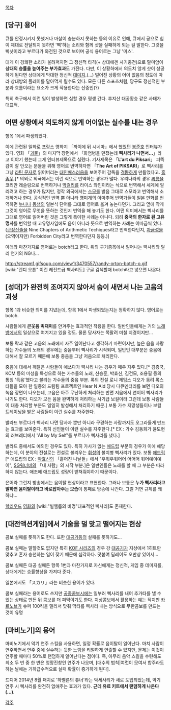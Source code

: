 [[목차]]
== [당구] 용어 ==
큐를 안정시키지 못했거나 마찰이 충분하지 못하는 등의 이유로 인해, 큐에서 공으로 힘이 제대로 전달되지 못하면 '삑'하는 소리와 함께 샷을 실패하게 되는 걸 말한다. 그것을 삑샷이라고 부르다가 와전된 것으로 보이며 공식 용어로는 그냥 '미스'.

대개 이 경쾌한 소리가 울려퍼지면 그 정신적 타격(+ 상대에겐 사기충전)으로 말미암아 '''상대의 승률을 높여주는 부가효과'''도 가진다. 다만, 이 상황하에서 의도치 않게 샷이 성공하게 된다면 상대에게 막대한 정신적 [[대미지]].(...)
벌어진 상황의 어이 없음의 정도에 따라 상대방의 플레이를 말아먹게 될수도 있다. 모든 다른 스포츠처럼, 당구도 정신적인 부분과 흐름이라는 요소가 크게 작용한다는 산증인(?)

특히 축구에서 이런 일이 발생하면 심할 경우 평생 간다. 후지산 대공황슛 같은 사태가 대표적.
== 어떤 상황에서 의도하지 않게 어이없는 실수를 내는 경우 ==
항목 1에서 파생되었다.

이에 관련된 일화로 프랑스 영화지 「까이에 뒤 시네마」에서 했었던 [[봉준호]] 인터뷰가 있다. 영화 「[[괴물]]」의 마지막 장면에서 「화염병을 던졌는데 '''삑사리가 나면서...'''」라고 이야기 했는데 그게 인터뷰제목으로 실렸다. 기사제목은 「'''L'art du Piksari'''」
퍼뜩 감이 잘 안오는 분들을 위해 영어로 번역하자면 「'''The Art of PIKSARI'''」로 삑사리를 그냥 [[라틴 문자]]로 읽어버리는 [[대인배]]스러움을 보여주어 감독을 [[격뿜]]하게 만들었다고. [[흠좀무]].[* 의외로 외국에서는 이런 식으로 번역하는 경우가 많다. 우리나라의 경우 [[씨름]]을 코리안 레슬링으로 번역하거나 [[막걸리]]를 라이스 와인이라는 식으로 번역해서 세계에 알리려고 하는 경우가 많지만, 정작 외국에서는 [[스모]]를 발음 그대로 스모라고 번역해서 소개하거나 한다. 공식적인 번역 뿐 아니라 영미계의 아마추어 번역가들이 일본 만화를 번역하면 [[누나]]나 [[동생]]의 일본식 단어를 그대로 영어로 옮겨 놓는다던가. 그리고 옆에 작게 그것이 영어로 무엇을 뜻하는 것인지 번역을 해 놓기도 한다. 어떤 의미에서는 삑사리를 그대로 영어로 읽어버린 것은 그렇게 특이한 사례는 아니다. 되려 '''중국의 한자로 된 고유명사'''를 번역할 때 고유명사임에도 음이 아니라 뜻으로 번역하는 사례는 이따금씩 있다. ([[구장산술]]을 Nine Chapters of Arithmetic Techiques라고 번역한다던지, [[자금성]]을 (오역이지만) Forbidden City라고 번역한다던지 등등.)]

아래와 마찬가지로 영어로는 botch라고 한다. 위의 구기종목에서 일어나는 삑사리와 달리 연기의 NG나...

http://stream1.gifsoup.com/view1/3470557/randy-orton-botch-o.gif
[wiki:"랜디 오튼" 이런 레전드급 삑사리도] 구글 검색할때 botch라고 넣으면 나온다.
== [성대]가 완전히 조여지지 않아서 숨이 새면서 나는 고음의 괴성 ==
항목 1과 비슷한 의미를 지녔는데, 항목 1에서 파생되었는지는 정확하지 않다. 영어로는 botch.

사람들에게 '''큰웃음 빅재미'''를 안겨주는 효과적인 작용을 한다. 일반인들에게는 거의 [[노래방]]에서의 일상으로 여겨지고 있을 정도. 물론 당사자는 쪽팔려 미칠 지경이지만...

보통 락과 같은 고음의 노래에서 자주 일어난다고 생각하기 마련이지만, 높은 음을 자랑하는 가수들의 노래의 경우에는 중음부터 삑사리가 시작되며, 일반인 대부분은 중음에 대해서 잘 모르기 때문에 보통 중음을 그냥 저음으로 처리한다.

중음에 대해서 깨달은 사람들이 애쓰다가 삑사리 나는 경우가 매우 자주 있다.[* 김종국, KCM 등의 미성을 특성으로 하는 가수들의 노래, 신승훈, 박효신, 김건모, 조용필 등의 통칭 '득음'했다고 불리는 가수들의 중음 부분. 록의 전설 로니 제임스 디오가 동려 록스타들을 모아 한 일종의 드림팀 프로젝트인 Hear N Aid 당시 다큐멘터리를 보면 디오의 녹음 장면이 나오는데, 고음은 아주 무난하게 처리하는 반면 저음에서 연이어 삑사리가 나기도 한다. 디오가 모든 음을 완벽하게 처리하는 사기급 보컬이라 그런데 보통 사람들이 대충 처리할 부분도 일일히 발성해서 처리하기 때문.] 보통 가수 지망생들이나 보컬 트레이닝을 받은 사람들이 이런 실수를 자주한다.

발라드 부르다가 삑사리 나면 당사자 뿐만 아니라 구경하는 사람까지도 오그라들게 만드는 효과를 보여준다. 특히 신인들이 이런 실수를 자주한다.[* EX : 가수 김동희가 윤도현의 러브레터에서 'All by My Self'를 부르다가 삑사리를 냈다.]

발라드 중에서도 예외인 경우도 있다. 특히 가사가 없는 [[애드립]] 부분의 경우가 이에 해당하는데, 이 분야의 전설로는 전설로 불리우는 [[휘성]]의 불치병 삑사리가 있다. 보통 [[애드립]][* 애드립의 EX : [[박효신]]의 「흩어진 나날들」에서 "우워우워어어 어어어 워어예이예이", [[SG워너비]]의 「내 사람」의 시작 부분.]은 일반인들은 노래를 할 때 그 부분은 따라하지 않는다. 애초에 애드립도 성량이 받쳐줘야하기 때문이다.

은어라 그런지 방송에서는 음이탈 현상이라고 표현한다. 그러나 보통은 '''누가 삑사리라고 말하면 음이탈이라고 바로잡아주는 모습'''이 통째로 방송에 나간다. 그럴 거면 규제를 왜 하냐...

[[할리우드]] [[영화]]의 [wiki:"빌헬름의 비명"대표적인 삑사리]도 존재한다.
== [대전액션게임]에서 기술을 덜 맞고 떨어지는 현상 ==
콤보 실패를 뜻하기도 한다. 또한 [[대공기]]등의 실패를 뜻하기도...

콤보 실패는 말할것도 없지만 특히 [[KOF 시리즈]]의 경우 강 [[대공기]]가 지상에서 1히트만 맞추고 혼자 승천하는 일이 잦기 때문에 심각하다. 덧붙여 딜레이도 오만상 있어서...

콤보 실패든 대공 실패든 항목 1번과 마찬가지로 자신에게는 정신적, 게임 중 데미지를, 상대에게는 승률향상을 가져다 준다.

일본에서도 「スカリ」라는 비슷한 용어가 있다.

콤보 실패라는 용어로도 쓰지만 [[공중콤보]]시에는 일부러 삑사리를 내어 추가타를 낼 수 있는 상태로 만든 뒤 콤보를 더 퍼먹이기도 한다. 지상콤보에서 활용하는 예는 적지만 [[카르노브]]가 슈퍼 100킥을 멀리서 맞춰 막타를 삑사리 내는 방식으로 무한콤보를 만드는 것이 유명

== [마비노기]의 용어 ==
마비노기에서 악기 연주 스킬을 사용하면, 일정 확률로 음이탈이 일어난다. 마치 사람이 연주하면서 연주 중에 실수하는 듯한 느낌을 리얼하게 연출할 수 있지만, 문제는 이것이 연주할 때마다 50%로 랜덤하게 일어난다는 점이다. 즉, 아무리 음악 스킬을 수련해도 최소 두 번 중 한 번은 엉망진창인 연주가 나오며, [대수의 법칙|여럿이 모여서 합주라도 하는 날에는 기하급수적으로 실패 확률이 증가하게 된다].

드디어 2014년 8월 패치로 '하멜른의 튜너'라는 악세사리가 새로 도입되었는데, 악기 연주 시 삑사리를 완전히 없애주는 효과가 있다. '''근데 유료 키트에서 랜덤하게 나온다(...)'''.

[[각주]]
